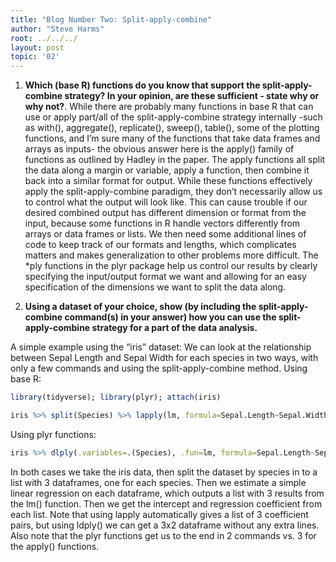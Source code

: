 ---
title: "Blog Number Two: Split-apply-combine"
author: "Steve Harms"
root: ../../../
layout: post
topic: '02'
---

1. **Which (base R) functions do you know that support the split-apply-combine strategy? In your opinion, are these sufficient - state why or why not?**. 
While there are probably many functions in base R that can use or apply part/all of the split-apply-combine strategy internally -such as with(), aggregate(), replicate(), sweep(), table(), some of the plotting functions, and I'm sure many of the functions that take data frames and arrays as inputs- the obvious answer here is the apply() family of functions as outlined by Hadley in the paper. The apply functions all split the data along a margin or variable, apply a function, then combine it back into a similar format for output. While these functions effectively apply the split-apply-combine paradigm, they don't necessarily allow us to control what the output will look like. This can cause trouble if our desired combined output has different dimension or format from the input, because some functions in R handle vectors differently from arrays or data frames or lists. We then need some additional lines of code to keep track of our formats and lengths, which complicates matters and makes generalization to other problems more difficult. The *ply functions in the plyr package help us control our results by clearly specifying the input/output format we want and allowing for an easy specification of the dimensions we want to split the data along.

2. **Using a dataset of your choice, show (by including the split-apply-combine command(s) in your answer) how you can use the split-apply-combine strategy for a part of the data analysis.**

A simple example using the "iris" dataset: We can look at the relationship between Sepal Length and Sepal Width for each species in two ways, with only a few commands and using the split-apply-combine method.
Using base R:
```{r include=FALSE}
library(tidyverse); library(plyr); attach(iris)
```
```{r}
iris %>% split(Species) %>% lapply(lm, formula=Sepal.Length~Sepal.Width) %>% lapply(coef)
```

Using plyr functions:
```{r}
iris %>% dlply(.variables=.(Species), .fun=lm, formula=Sepal.Length~Sepal.Width) %>% ldply(.fun=coef)
```

In both cases we take the iris data, then split the dataset by species in to a list with 3 dataframes, one for each species. Then we estimate a simple linear regression on each dataframe, which outputs a list with 3 results from the lm() function. Then we get the intercept and regression coefficient from each list. Note that using lapply automatically gives a list of 3 coefficient pairs, but using ldply() we can get a 3x2 dataframe without any extra lines. Also note that the plyr functions get us to the end in 2 commands vs. 3 for the apply() functions.
